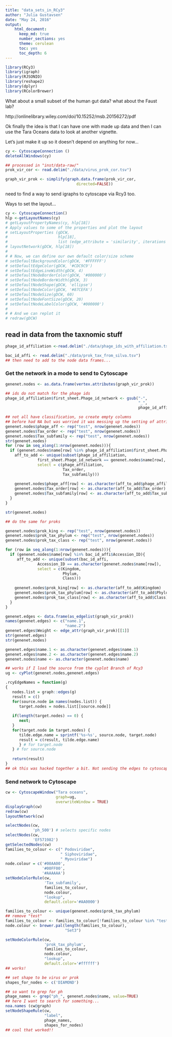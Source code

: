 ```yaml
---
title: "data_sets_in_RCy3"
author: "Julia Gustavsen"
date: "May 24, 2016"
output: 
    html_document:
      keep_md: true
      number_sections: yes
      theme: cerulean
      toc: yes
      toc_depth: 6 
---
```


```r
library(RCy3)
library(igraph)
library(RJSONIO)
library(reshape2)
library(dplyr)
library(RColorBrewer)
```

What about a small subset of the human gut data? what about the Faust lab?

http://onlinelibrary.wiley.com/doi/10.15252/msb.20156272/pdf

Ok finally the idea is that I can have one with made up data and then I can use the Tara Oceans data to look at another vignette. 

Let's just make it up so it doesn't depend on anything for now...


```r
cy <- CytoscapeConnection ()
deleteAllWindows(cy)

## processed in "inst/data-raw/"
prok_vir_cor <- read.delim("./data/virus_prok_cor.tsv")

graph_vir_prok <- simplify(graph.data.frame(prok_vir_cor,
                               directed=FALSE))
```

need to find a way to send igraphs to cytoscape via Rcy3 too. 

Ways to set the layout...
```r

cy <- CytoscapeConnection()
hlp <-getLayoutNames(cy)
# getLayoutPropertyNames(cy, hlp[18])
# Apply values to some of the properties and plot the layout
# setLayoutProperties (gDCW,
#                      hlp[18],
#                      list (edge_attribute = 'similarity', iterations = 1000))
# layoutNetwork(gDCW, hlp[18])
# 
# # Now, we can define our own default color/size scheme
# setDefaultBackgroundColor(gDCW, '#FFFFFF')
# setDefaultEdgeColor(gDCW, '#CDC9C9')
# setDefaultEdgeLineWidth(gDCW, 4)
# setDefaultNodeBorderColor(gDCW, '#000000')
# setDefaultNodeBorderWidth(gDCW, 3)
# setDefaultNodeShape(gDCW, 'ellipse')
# setDefaultNodeColor(gDCW, '#87CEFA')
# setDefaultNodeSize(gDCW, 60)
# setDefaultNodeFontSize(gDCW, 20)
# setDefaultNodeLabelColor(gDCW, '#000000')
# 
# # And we can replot it 
# redraw(gDCW)    
```


## read in data from the taxnomic stuff

```r
phage_id_affiliation <-read.delim("./data/phage_ids_with_affiliation.tsv")

bac_id_affi <- read.delim("./data/prok_tax_from_silva.tsv")
## then need to add to the node data frames...
```

### Get the network in a mode to send to Cytoscape

```r
genenet.nodes <- as.data.frame(vertex.attributes(graph_vir_prok))

## ids do not match for the phage ids 
phage_id_affiliation$first_sheet.Phage_id_network <- gsub("-",
                                                          "_",
                                                          phage_id_affiliation$first_sheet.Phage_id_network)

## not all have classification, so create empty columns
## before had NA but was worried it was messing up the setting of attributes.
genenet.nodes$phage_aff <- rep("test", nrow(genenet.nodes))
genenet.nodes$Tax_order <- rep("test", nrow(genenet.nodes))
genenet.nodes$Tax_subfamily <- rep("test", nrow(genenet.nodes))
str(genenet.nodes)
for (row in seq_along(1:nrow(genenet.nodes))){
  if (genenet.nodes$name[row] %in% phage_id_affiliation$first_sheet.Phage_id_network){
    aff_to_add <- unique(subset(phage_id_affiliation,
              first_sheet.Phage_id_network == genenet.nodes$name[row],
              select = c(phage_affiliation,
                         Tax_order,
                         Tax_subfamily)))
    
    genenet.nodes$phage_aff[row] <- as.character(aff_to_add$phage_affiliation)
    genenet.nodes$Tax_order[row] <- as.character(aff_to_add$Tax_order)
    genenet.nodes$Tax_subfamily[row] <- as.character(aff_to_add$Tax_subfamily)
  }
}

str(genenet.nodes)

## do the same for proks

genenet.nodes$prok_king <- rep("test", nrow(genenet.nodes))
genenet.nodes$prok_tax_phylum <- rep("test", nrow(genenet.nodes))
genenet.nodes$prok_tax_class <- rep("test", nrow(genenet.nodes))

for (row in seq_along(1:nrow(genenet.nodes))){
  if (genenet.nodes$name[row] %in% bac_id_affi$Accession_ID){
     aff_to_add <- unique(subset(bac_id_affi,
              Accession_ID == as.character(genenet.nodes$name[row]),
              select = c(Kingdom,
                         Phylum,
                         Class)))
    
    genenet.nodes$prok_king[row] <- as.character(aff_to_add$Kingdom)
    genenet.nodes$prok_tax_phylum[row] <- as.character(aff_to_add$Phylum)
    genenet.nodes$prok_tax_class[row] <- as.character(aff_to_add$Class)
  }
}

genenet.edges <- data.frame(as_edgelist(graph_vir_prok))
names(genenet.edges) <- c("name.1",
                          "name.2")
genenet.edges$Weight <- edge_attr(graph_vir_prok)[[1]]
str(genenet.edges)
str(genenet.nodes)

genenet.edges$name.1 <- as.character(genenet.edges$name.1)
genenet.edges$name.2 <- as.character(genenet.edges$name.2)
genenet.nodes$name <- as.character(genenet.nodes$name)

## works if I load the source from the cyplot Branch of Rcy3
ug <- cyPlot(genenet.nodes,genenet.edges)

.rcyEdgeNames = function(g) 
{
   nodes.list = graph::edges(g)
   result = c()
   for(source.node in names(nodes.list)) {
      target.nodes = nodes.list[[source.node]]
    
   if(length(target.nodes) == 0) {
      next;
   }
   for(target.node in target.nodes) {
      tilde.edge.name = sprintf('%s~%s', source.node, target.node) 
      result = c(result, tilde.edge.name)
      } # for target.node
   } # for source.node
   
   return(result)
}
## ok this was hacked together a bit. Not sending the edges to cytoscape yet


```

### Send network to Cytoscape

```r
cw <- CytoscapeWindow("Tara oceans",
                      graph=ug,
                      overwriteWindow = TRUE)
displayGraph(cw)
redraw(cw)
layoutNetwork(cw)

selectNodes(cw,
            'ph_500') # selects specific nodes
selectNodes(cw,
            'EF571982')
getSelectedNodes(cw)
families_to_colour <- c(" Podoviridae",
                        " Siphoviridae",
                        " Myoviridae")
node.colour = c('#00AA00',
                '#00FF00',
                '#AAAAAA')
setNodeColorRule(cw,
                 'Tax_subfamily',
                 families_to_colour,
                 node.colour,
                 "lookup",
                 default.color='#AA0000')

families_to_colour <- unique(genenet.nodes$prok_tax_phylum)
## remove "test"
families_to_colour <- families_to_colour[!families_to_colour %in% "test"]
node.colour <- brewer.pal(length(families_to_colour),
                          "Set3")

setNodeColorRule(cw,
                 'prok_tax_phylum',
                 families_to_colour,
                 node.colour,
                 "lookup",
                 default.color='#ffffff')
## works!

## set shape to be virus or prok
shapes_for_nodes <- c('DIAMOND')

## so want to grep for ph
phage_names <- grep("ph_", genenet.nodes$name, value=TRUE)
## here I want to search for something...
noa.names (cw@graph)
setNodeShapeRule(cw,
                 "label",
                 phage_names,
                 shapes_for_nodes)
## cool that worked!!
```
